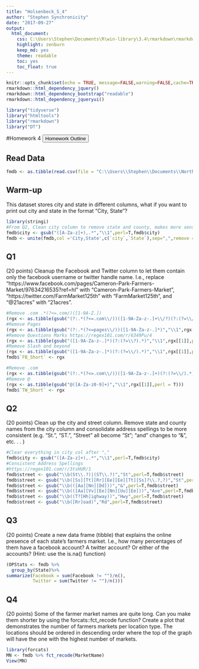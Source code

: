 ```yaml
---
title: "Holsenbeck_S_4"
author: "Stephen Synchronicity"
date: "2017-09-27"
output: 
  html_document: 
    css: C:\Users\Stephen\Documents\R\win-library\3.4\rmarkdown\rmarkdown\templates\neu_hwk\resources\styles.css
    highlight: zenburn
    keep_md: yes
    theme: readable
    toc: yes
    toc_float: true
---
```

```r
knitr::opts_chunk$set(echo = TRUE, message=FALSE,warning=FALSE,cache=TRUE, fig.align='center', fig.height=3.5, fig.width=5, tidy=TRUE, tidy.opts=list(width.cutoff=80))
rmarkdown::html_dependency_jquery()
rmarkdown::html_dependency_bootstrap("readable")
rmarkdown::html_dependency_jqueryui()
```
```r
library("tidyverse")
library("htmltools")
library("rmarkdown")
library("DT")
```

#Homework 4
<button data-toggle="collapse" data-target="#demo" class="btn">Homework Outline</button>
<div id="demo" class="collapse">

</div>
## Read Data
```r
fmdb <- as.tibble(read.csv(file = "C:\\Users\\Stephen\\Documents\\Northeastern\\DA 5020 - Collect Store Retrieve Data\\Homework\\HWK4\\farmers_market.csv",na.strings="NA"))
```
## Warm-up
This dataset stores city and state in different columns, what if you want to print out city and state in the format “City, State”?
```r
library(stringi)
#From Q2, Clean city column to remove state and county, makes more sense before #creating this column
fmdb$city <- gsub("([A-Za-z]+),.*","\\1",perl=T,fmdb$city)
fmdb <- unite(fmdb,col ='City,State',c(`city`,`State`),sep=",",remove = F)
```
## Q1
(20 points) Cleanup the Facebook and Twitter column to let them contain only the facebook username or twitter handle name. I.e., replace “https://www.facebook.com/pages/Cameron-Park-Farmers-Market/97634216535?ref=hl” with “Cameron-Park-Farmers-Market”, “https://twitter.com/FarmMarket125th” with “FarmMarket125th”, and “@21acres” with “21acres”.
```r
#Remove .com .*(?<=.com/)([1-9A-Z.])
(rgx <- as.tibble(gsub("(?:.*(?<=.com\\/))([1-9A-Za-z-.]+\\/?)(?:(?=\\/).*)?","\\1",fmdb$Facebook,perl = T)))
#Remove Pages
(rgx <- as.tibble(gsub("(?:.*(?<=pages\\/))([1-9A-Za-z-.]*)","\\1",rgx[[1]],perl = T)))
#Remove Questions Marks https://regex101.com/r/6349Pu/4
(rgx <- as.tibble(gsub("([1-9A-Za-z-.]*)(?:(?=\\?).*)","\\1",rgx[[1]],perl = T)))
#Remove Slash and beyond
(rgx <- as.tibble(gsub("([1-9A-Za-z-.]*)(?:(?=\\/).*)","\\1",rgx[[1]],perl = T)))
fmdb$`FB_Short` <- rgx
```
```r
#Remove .com
(rgx <- as.tibble(gsub("(?:.*(?<=.com\\/))([1-9A-Za-z-.]+)(?:(?=\\/).*)?","\\1",fmdb$Twitter,perl = T)))
#Remove @
(rgx <- as.tibble(gsub("@([A-Za-z0-9]+)","\\1",rgx[[1]],perl = T)))
fmdb$`TW_Short` <- rgx
```
## Q2
(20 points) Clean up the city and street column. Remove state and county names from the city column and consolidate address spellings to be more consistent (e.g. “St.”, “ST.”, “Street” all become “St”; “and” changes to “&”, etc. . . )
```r

#Clear everything in city col after ","
fmdb$city <- gsub("([A-Za-z]+),.*","\\1",perl=T,fmdb$city)
#Consistent Address Spellings
#https://regex101.com/r/3tsHUR/1
fmdb$street <- gsub("\\b(St\\.?)|(ST\\.?)","St",perl=T,fmdb$street)
fmdb$street <- gsub("\\b([Ss][Tt][Rr][Ee][Ee][Tt][Ss]?\\.?,?)","St",perl=T,fmdb$street)
fmdb$street <- gsub("\\b(([Aa][Nn][Dd]))","&",perl=T,fmdb$street)
fmdb$street <- gsub("\\b(([Aa][Vv][Ee][Nn][Uu][Ee]))","Ave",perl=T,fmdb$street)
fmdb$street <- gsub("\\b((T?[Hh]ighway))","Hwy",perl=T,fmdb$street)
fmdb$street <- gsub("\\b([Rr]oad)","Rd",perl=T,fmdb$street)
```
## Q3
(20 points) Create a new data frame (tibble) that explains the online presence of each state’s farmers market. I.e., how many percentages of them have a facebook account? A twitter account? Or either of the accounts? (Hint: use the is.na() function)
```r
(OPStats <- fmdb %>% 
  group_by(State)%>%
summarize(Facebook = sum(Facebook != "")/n(),
          Twitter = sum(Twitter != "")/n()))
```
## Q4
(20 points) Some of the farmer market names are quite long. Can you make them shorter by using the forcats::fct_recode function? Create a plot that demonstrates the number of farmers markets per location type. The locations should be ordered in descending order where the top of the graph will have the one with the highest number of markets.
```r
library(forcats)
MN <- fmdb %>% fct_recode(MarketName)
View(MN)
```

